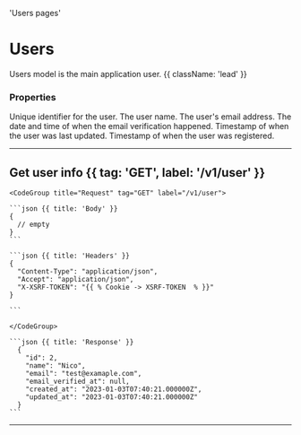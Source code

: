   'Users pages'

# Users

Users model is the main application user. {{ className: 'lead' }}

### Properties

<Properties>
  <Property name="id" type="integer">
    Unique identifier for the user.
  </Property>
  <Property name="name" type="string">
    The user name.
  </Property>
  <Property name="email" type="string">
    The user's email address.
  </Property>
  <Property name="email_verified_at" type="timestamp">
    The date and time of when the email verification happened.
  </Property>
  <Property name="updated_at" type="timestamp">
    Timestamp of when the user was last updated.
  </Property>
  <Property name="created_at" type="timestamp">
    Timestamp of when the user was registered.
  </Property>
</Properties>

---

## Get user info {{ tag: 'GET', label: '/v1/user' }}

<Row>
  <Col>
  </Col>
  <Col sticky>

    <CodeGroup title="Request" tag="GET" label="/v1/user">

    ```json {{ title: 'Body' }}
    {
      // empty
    }
    ```

    ```json {{ title: 'Headers' }}
    {
      "Content-Type": "application/json",
      "Accept": "application/json",
      "X-XSRF-TOKEN": "{{ % Cookie -> XSRF-TOKEN  % }}"
    }

    ```

    </CodeGroup>

    ```json {{ title: 'Response' }}
      {
        "id": 2,
        "name": "Nico",
        "email": "test@examaple.com",
        "email_verified_at": null,
        "created_at": "2023-01-03T07:40:21.000000Z",
        "updated_at": "2023-01-03T07:40:21.000000Z"
      }
    ```

  </Col>
</Row>

---
